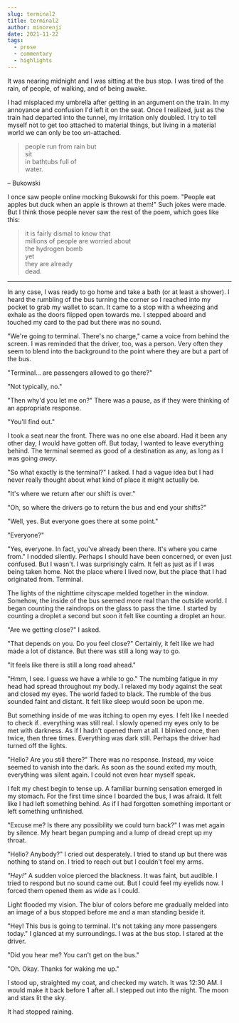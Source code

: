 ```yaml
---
slug: terminal2
title: terminal2
author: minorenji
date: 2021-11-22
tags:
  - prose
  - commentary
  - highlights
---
```


It was nearing midnight and I was sitting at the bus stop. I was tired of the rain, of people, of walking, and of being awake.

I had misplaced my umbrella after getting in an argument on the train. In my annoyance and confusion I'd left it on the seat. Once I realized, just as the train had departed into the tunnel, my irritation only doubled. I try to tell myself not to get too attached to material things, but living in a material world we can only be too *un*-attached.


> people run from rain but  
sit  
in bathtubs full of  
water.  

&ndash; Bukowski

I once saw people online mocking Bukowski for this poem. "People eat apples but duck when an apple is thrown at them!" Such jokes were made. But I think those people never saw the rest of the poem, which goes like this:

> it is fairly dismal to know that  
millions of people are worried about  
the hydrogen bomb  
yet  
they are already  
dead.  

---

In any case, I was ready to go home and take a bath (or at least a shower). I heard the rumbling of the bus turning the corner so I reached into my pocket to grab my wallet to scan. It came to a stop with a wheezing and exhale as the doors flipped open towards me. I stepped aboard and touched my card to the pad but there was no sound.

"We're going to terminal. There's no charge," came a voice from behind the screen. I was reminded that the driver, too, was a person. Very often they seem to blend into the background to the point where they are but a part of the bus.

"Terminal... are passengers allowed to go there?"

"Not typically, no."

"Then why'd you let me on?" There was a pause, as if they were thinking of an appropriate response.

"You'll find out."

I took a seat near the front. There was no one else aboard. Had it been any other day, I would have gotten off. But today, I wanted to leave everything behind. The terminal seemed as good of a destination as any, as long as I was going *away*.

"So what exactly is the terminal?" I asked. I had a vague idea but I had never really thought about what kind of place it might actually be.

"It's where we return after our shift is over."

"Oh, so where the drivers go to return the bus and end your shifts?"

"Well, yes. But everyone goes there at some point."

"Everyone?"

"Yes, everyone. In fact, you've already been there. It's where you came from." I nodded silently. Perhaps I should have been concerned, or even just confused. But I wasn't. I was surprisingly calm. It felt as just as if I was being taken home. Not the place where I lived now, but the place that I had originated from. Terminal.

The lights of the nighttime cityscape melded together in the window. Somehow, the inside of the bus seemed more real than the outside world. I began counting the raindrops on the glass to pass the time. I started by counting a droplet a second but soon it felt like counting a droplet an hour.

"Are we getting close?" I asked.

"That depends on you. Do you feel close?" Certainly, it felt like we had made a lot of distance. But there was still a long way to go.

"It feels like there is still a long road ahead."

"Hmm, I see. I guess we have a while to go." The numbing fatigue in my head had spread throughout my body. I relaxed my body against the seat and closed my eyes. The world faded to black. The rumble of the bus sounded faint and distant. It felt like sleep would soon be upon me.

But something inside of me was itching to open my eyes. I felt like I needed to check if.. everything was still real. I slowly opened my eyes only to be met with darkness. As if I hadn't opened them at all. I blinked once, then twice, then three times. Everything was dark still. Perhaps the driver had turned off the lights.

"Hello? Are you still there?" There was no response. Instead, my voice seemed to vanish into the dark. As soon as the sound exited my mouth, everything was silent again. I could not even hear myself speak.

I felt my chest begin to tense up. A familiar burning sensation emerged in my stomach. For the first time since I boarded the bus, I was afraid. It felt like I had left something behind. As if I had forgotten something important or left something unfinished.

"Excuse me? Is there any possibility we could turn back?" I was met again by silence. My heart began pumping and a lump of dread crept up my throat.

"Hello? Anybody?" I cried out desperately. I tried to stand up but there was nothing to stand on. I tried to reach out but I couldn't feel my arms.

*"Hey!"* A sudden voice pierced the blackness. It was faint, but audible. I tried to respond but no sound came out. But I could feel my eyelids now. I forced them opened them as wide as I could.

Light flooded my vision. The blur of colors before me gradually melded into an image of a bus stopped before me and a man standing beside it.

"Hey! This bus is going to terminal. It's not taking any more passengers today." I glanced at my surroundings. I was at the bus stop. I stared at the driver. 

"Did you hear me? You can't get on the bus."

"Oh. Okay. Thanks for waking me up." 

I stood up, straighted my coat, and checked my watch. It was 12:30 AM. I would make it back before 1 after all. I stepped out into the night. The moon and stars lit the sky.


It had stopped raining.